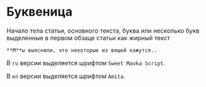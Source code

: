 
<Meta title="Post/InitialLetter" />

# Буквеница

Начало тела статьи, основного текста, буква или несколько букв выделенные в первом обзаце статьи как жирный текст

```
**М**ы выяснили, что некоторые из вещей кажутся..
```

В `ru` версии выделяется шрифтом `Sweet Mavka Script`.

<Canvas>
  <Story story={stories.ru} />
</Canvas>

В `en` версии выделяется шрифтом `Amita`.

<Canvas>
  <Story story={stories.en} />
</Canvas>
